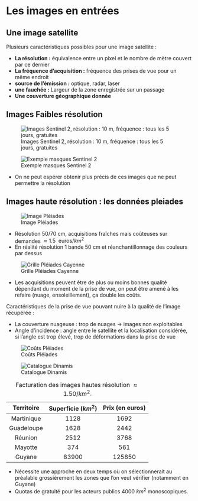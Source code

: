 # Les images en entrées

## Une image satellite
Plusieurs caractéristiques possibles pour une image satellite :

- **La résolution :** équivalence entre un pixel et le nombre de mètre couvert par ce dernier
- **La fréquence d'acquisition :** fréquence des prises de vue pour un même endroit
- **source de l'émission :** optique, radar, laser
- **une fauchée :** Largeur de la zone enregistrée sur un passage
- **Une couverture géographique donnée**


## Images Faibles résolution

![Images Sentinel 2, résolution : 10 m, fréquence : tous les 5 jours, gratuites](figures/image_sentinel.png){#fig-im-sentinel2}

![Exemple masques Sentinel 2](figures/Exemple_1.png){#fig-ex-sentinel2}

- On ne peut espérer obtenir plus précis de ces images que ne peut permettre la résolution

## Images haute résolution : les données pleiades
![Image Pléiades](figures/pleiade.png){#fig-im-pleiade}

- Résolution 50/70  cm, acquisitions fraîches mais coûteuses sur demandes $\approx 1.5 \text{~~euros}/ km^{2}$
- En réalité résolution 1 bande  50 cm et réanchantillonnage des couleurs par dessus

![Grille Pléiades Cayenne](figures/Grille_images.png){#fig-pleiade-grid}

- Les acquisitions peuvent être de plus ou moins bonnes qualité dépendant du moment de la prise de vue, on peut être amené à les refaire (nuage, ensoleillement), ça double les coûts.

Caractéristiques de la prise de vue pouvant nuire à la qualité de l'image récupérée :

- La couverture nuageuse : trop de nuages $\longrightarrow$ images non exploitables
- Angle d'incidence : angle entre le satellite et la localisation considérée, si l'angle est trop élevé, trop de déformations dans la prise de vue

![Coûts Pléiades](figures/couts_pleiades.png){#fig-pleiade-cost}

![Catalogue Dinamis](figures/ElCatalogue.png){#fig-catalogue}


| **Territoire** | **Superficie ($km^2$)**  | **Prix (en euros)** |
|:-------:|:----:|:-----:|
|Martinique |1128| 1692
|Guadeloupe |1628 |2442
|Réunion |2512 |3768
|Mayotte |374 |561
|Guyane| 83900 |125850

: Facturation des images hautes résolution $\approx 1.50 / km^2$.

- Nécessite une approche en deux temps où on sélectionnerait au préalable grossièrement les zones que l'on veut vérifier (notamment en Guyane)
- Quotas de gratuité pour les acteurs publics 4000 $km^2$ monoscopiques.
